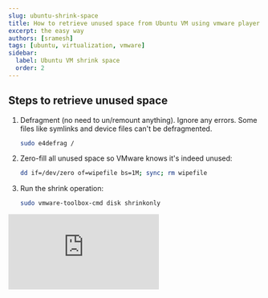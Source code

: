 ```yaml
---
slug: ubuntu-shrink-space
title: How to retrieve unused space from Ubuntu VM using vmware player
excerpt: the easy way
authors: [sramesh]
tags: [ubuntu, virtualization, vmware]
sidebar:
  label: Ubuntu VM shrink space
  order: 2
---
```



## Steps to retrieve unused space

<Steps>

1. Defragment (no need to un/remount anything). Ignore any errors. Some files like symlinks and device files can't be defragmented.

    ```bash
    sudo e4defrag /
    ```

2. Zero-fill all unused space so VMware knows it's indeed unused:

    ```bash
    dd if=/dev/zero of=wipefile bs=1M; sync; rm wipefile
    ```

3. Run the shrink operation:

    ```bash
    sudo vmware-toolbox-cmd disk shrinkonly
    ```

</Steps>

<iframe src="https://www.youtube.com/embed/-k4WNjemK5I?si=GBZwwNTsPdksNcXm" title="YouTube video player" frameborder="0" allow="accelerometer; autoplay; clipboard-write; encrypted-media; gyroscope; picture-in-picture; web-share" allowfullscreen></iframe>
